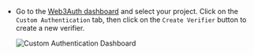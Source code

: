 - Go to the [Web3Auth dashboard](https://dashboard.web3auth.io/) and select your project. Click on
  the `Custom Authentication` tab, then click on the `Create Verifier` button to create a new
  verifier.

  ![Custom Authentication Dashboard](/images/dashboard/create-verifier.gif)
